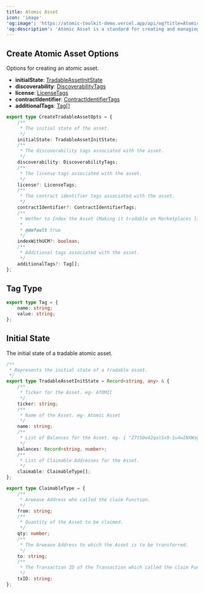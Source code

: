 ```yaml
---
title: Atomic Asset
icon: 'image'
'og:image': 'https://atomic-toolkit-demo.vercel.app/api/og?title=Atomic%20Asset%20Type%20Reference'
'og:description': 'Atomic Asset is a standard for creating and managing digital assets on the Arweave blockchain.'
---
```


## Create Atomic Asset Options

Options for creating an atomic asset.

-   **initialState**: [TradableAssetInitState](/types-reference/atomic-asset#initial-state)
-   **discoverability**: [DiscoverabilityTags](/types-reference/tags/discoverability)
-   **license**: [LicenseTags](/types-reference/tags/udl)
-   **contractIdentifier**: [ContractIdentifierTags](/types-reference/tags/contract-identifiers)
-   **additionalTags**: [Tag[]](/types-reference/atomic-asset#tag-type)

```ts
export type CreateTradableAssetOpts = {
    /**
     * The initial state of the asset.
     */
    initialState: TradableAssetInitState;
    /**
     * The discoverability tags associated with the asset.
     */
    discoverability: DiscoverabilityTags;
    /**
     * The license tags associated with the asset.
     */
    license?: LicenseTags;
    /**
     * The contract identifier tags associated with the asset.
     */
    contractIdentifier?: ContractIdentifierTags;
    /**
     * Wether to Index the Asset (Making it tradable on Marketplaces like BazAR)
     *
     * @default true
     */
    indexWithUCM?: boolean;
    /**
     * Additional tags associated with the asset.
     */
    additionalTags?: Tag[];
};
```

## Tag Type

```ts
export type Tag = {
    name: string;
    value: string;
};
```

## Initial State

The initial state of a tradable atomic asset.

```ts
/**
 * Represents the initial state of a tradable asset.
 */
export type TradableAssetInitState = Record<string, any> & {
    /**
     * Ticker for the Asset. eg- ATOMIC
     */
    ticker: string;
    /**
     * Name of the Asset. eg- Atomic Asset
     */
    name: string;
    /**
     * List of Balances for the Asset. eg- { "Z7t5Dw42qalSx9-1u4wINXWayX7Ktu_i3sbc31tSDb4": 1 }
     */
    balances: Record<string, number>;
    /**
     * List of Claimable Addresses for the Asset.
     */
    claimable: ClaimableType[];
};

export type ClaimableType = {
    /**
     * Arweave Address who called the claim Function.
     */
    from: string;
    /**
     * Quantity of the Asset to be claimed.
     */
    qty: number;
    /**
     * The Arweave Address to which the Asset is to be transferred.
     */
    to: string;
    /**
     * The Transaction ID of the Transaction which called the claim Function.
     */
    txID: string;
};
```
